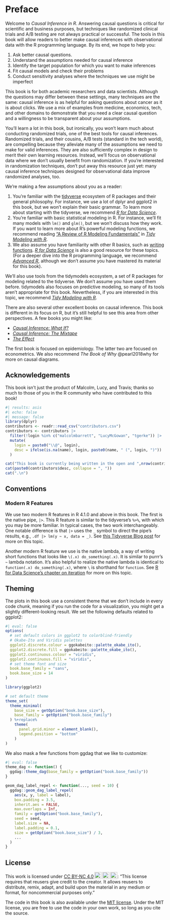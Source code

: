 # Preface {.unnumbered}

Welcome to *Causal Inference in R*.
Answering causal questions is critical for scientific and business purposes, but techniques like randomized clinical trials and A/B testing are not always practical or successful.
The tools in this book will allow readers to better make causal inferences with observational data with the R programming language.
By its end, we hope to help you:

1.  Ask better causal questions.
2.  Understand the assumptions needed for causal inference
3.  Identify the target population for which you want to make inferences
4.  Fit causal models and check their problems
5.  Conduct sensitivity analyses where the techniques we use might be imperfect

This book is for both academic researchers and data scientists.
Although the questions may differ between these settings, many techniques are the same: causal inference is as helpful for asking questions about cancer as it is about clicks.
We use a mix of examples from medicine, economics, tech, and other domains to demonstrate that you need a clear causal question and a willingness to be transparent about your assumptions.

You'll learn a lot in this book, but ironically, you won't learn much about conducting randomized trials, one of the best tools for causal inferences.
Randomized trials, and their cousins, A/B tests (standard in the tech world), are compelling because they alleviate many of the assumptions we need to make for valid inferences.
They are also sufficiently complex in design to merit their own learning resources.
Instead, we'll focus on observational data where we don't usually benefit from randomization.
If you're interested in randomization techniques, don't put away this resource just yet: many causal inference techniques designed for observational data improve randomized analyses, too.

We're making a few assumptions about you as a reader:

1.  You're familiar with the [tidyverse](https://www.tidyverse.org/) ecosystem of R packages and their general philosophy. For instance, we use a lot of dplyr and ggplot2 in this book, but we won't explain their basic grammar. To learn more about starting with the tidyverse, we recommend [*R for Data Science*](https://r4ds.hadley.nz/).
2.  You're familiar with basic statistical modeling in R. For instance, we'll fit many models with `lm()` and `glm()`, but we won't discuss how they work. If you want to learn more about R's powerful modeling functions, we recommend reading ["A Review of R Modeling Fundamentals"](https://www.tmwr.org/base-r.html) in [*Tidy Modeling with R*](https://www.tmwr.org).
3.  We also assume you have familiarity with other R basics, such as [writing functions](https://r4ds.hadley.nz/functions.html). [*R for Data Science*](https://r4ds.hadley.nz/) is also a good resource for these topics. (For a deeper dive into the R programming language, we recommend [*Advanced R*](https://adv-r.hadley.nz/index.html), although we don't assume you have mastered its material for this book).

We'll also use tools from the tidymodels ecosystem, a set of R packages for modeling related to the tidyverse.
We don't assume you have used them before.
tidymodels also focuses on predictive modeling, so many of its tools aren't appropriate for this book.
Nevertheless, if you are interested in this topic, we recommend [*Tidy Modeling with R*](https://www.tmwr.org).

There are also several other excellent books on causal inference.
This book is different in its focus on R, but it's still helpful to see this area from other perspectives.
A few books you might like:

-   [*Causal Inference: What If?*](https://www.hsph.harvard.edu/miguel-hernan/causal-inference-book/)
-   [*Causal Inference: The Mixtape*](https://mixtape.scunning.com/)
-   [*The Effect*](https://theeffectbook.net/)

The first book is focused on epidemiology.
The latter two are focused on econometrics.
We also recommend *The Book of Why* @pearl2018why for more on causal diagrams.

## Acknowledgements

This book isn't just the product of Malcolm, Lucy, and Travis; thanks so much to those of you in the R community who have contributed to this book!

<!-- Contributors are automatically updated monthly via GitHub Actions -->
<!-- To manually update: Rscript R/update-contributors.R -->

```r
#| results: asis
#| echo: false
#| message: false
library(dplyr)
contributors <- readr::read_csv("contributors.csv")
contributors <- contributors |>
  filter(!login %in% c("malcolmbarrett", "LucyMcGowan", "tgerke")) |>
  mutate(
    login = paste0("\\@", login),
    desc = ifelse(is.na(name), login, paste0(name, " (", login, ")"))
  )

cat("This book is currently being written in the open and ",nrow(contributors), " people contributed via pull requests (so far)! Huge thanks to everyone who has contributed improvements via GitHub pull requests (in alphabetical order by username): ", sep = "")
cat(paste0(contributors$desc, collapse = ", "))
cat(".\n")
```

## Conventions

### Modern R Features

We use two modern R features in R 4.1.0 and above in this book.
The first is the native pipe, `|>`.
This R feature is similar to the tidyverse's `%>%`, with which you may be more familiar.
In typical cases, the two work interchangeably.
One notable difference is that `|>` uses the `_` symbol to direct the pipe's results, e.g., `.df |> lm(y ~ x, data = _)`.
See [this Tidyverse Blog post](https://www.tidyverse.org/blog/2023/04/base-vs-magrittr-pipe/) for more on this topic.

Another modern R feature we use is the native lambda, a way of writing short functions that looks like `\(.x) do_something(.x)`.
It is similar to purrr's `~` lambda notation.
It's also helpful to realize the native lambda is identical to `function(.x) do_something(.x)`, where `\` is shorthand for `function`.
See [R for Data Science's chapter on iteration](https://r4ds.hadley.nz/iteration.html) for more on this topic.

## Theming

The plots in this book use a consistent theme that we don't include in every code chunk, meaning if you run the code for a visualization, you might get a slightly different-looking result.
We set the following defaults related to ggplot2:

<!-- TODO: make sure these are up to date -->

```r
#| eval: false
options(
  # set default colors in ggplot2 to colorblind-friendly
  # Okabe-Ito and Viridis palettes
  ggplot2.discrete.colour = ggokabeito::palette_okabe_ito(),
  ggplot2.discrete.fill = ggokabeito::palette_okabe_ito(),
  ggplot2.continuous.colour = "viridis",
  ggplot2.continuous.fill = "viridis",
  # set theme font and size
  book.base_family = "sans",
  book.base_size = 14
)

library(ggplot2)

# set default theme
theme_set(
  theme_minimal(
    base_size = getOption("book.base_size"),
    base_family = getOption("book.base_family")
  ) %+replace%
    theme(
      panel.grid.minor = element_blank(),
      legend.position = "bottom"
    )
)
```

We also mask a few functions from ggdag that we like to customize:

```r
#| eval: false
theme_dag <- function() {
  ggdag::theme_dag(base_family = getOption("book.base_family"))
}

geom_dag_label_repel <- function(..., seed = 10) {
  ggdag::geom_dag_label_repel(
    aes(x, y, label = label),
    box.padding = 3.5,
    inherit.aes = FALSE,
    max.overlaps = Inf,
    family = getOption("book.base_family"),
    seed = seed,
    label.size = NA,
    label.padding = 0.1,
    size = getOption("book.base_size") / 3,
    ...
  )
}
```

## License

<p xmlns:cc="http://creativecommons.org/ns#" >This work is licensed under <a href="https://creativecommons.org/licenses/by-nc/4.0/?ref=chooser-v1" target="_blank" rel="license noopener noreferrer" style="display:inline-block;">CC BY-NC 4.0<img style="height:22px!important;margin-left:3px;vertical-align:text-bottom;" src="https://mirrors.creativecommons.org/presskit/icons/cc.svg?ref=chooser-v1" alt=""><img style="height:22px!important;margin-left:3px;vertical-align:text-bottom;" src="https://mirrors.creativecommons.org/presskit/icons/by.svg?ref=chooser-v1" alt=""><img style="height:22px!important;margin-left:3px;vertical-align:text-bottom;" src="https://mirrors.creativecommons.org/presskit/icons/nc.svg?ref=chooser-v1" alt=""></a>: "This license requires that reusers give credit to the creator. It allows reusers to distribute, remix, adapt, and build upon the material in any medium or format, for noncommercial purposes only."</p>

The code in this book is also available under the [MIT license](https://opensource.org/licenses/MIT). Under the MIT license, you are free to use the code in your own work, so long as you cite the source.
